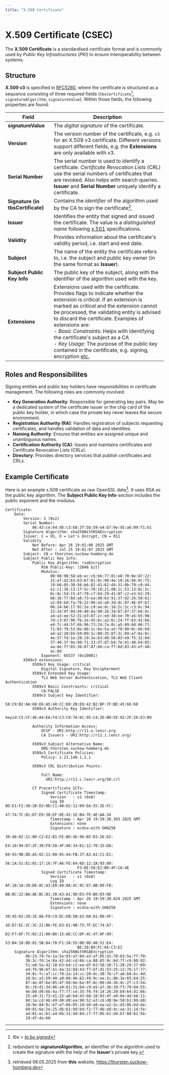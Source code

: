 ```yaml
---
title: "X.509 Certificate"
---
```



# X.509 Certificate (CSEC)

The **X.509 Certificate** is a standardised certificate format and is commonly used by _Public Key Infrastructures_ (_PKI_) to ensure interoperability between systems.

## Structure

**X.509 v3** is specified in [RFC5280](https://datatracker.ietf.org/doc/html/rfc5280), where the certificate is structured as a sequence consisting of three required fields (`tbsCertificate`[^tobesigned], `signatureAlgorithm`, `signatureValue`). Within those fields, the following properties are found:

| Field                          | Description                                                                                                                                                                                                                                                                                                                                                                                                                                                                                                                                                                   |
|-------------------------------|-------------------------------------------------------------------------------------------------------------------------------------------------------------------------------------------------------------------------------------------------------------------------------------------------------------------------------------------------------------------------------------------------------------------------------------------------------------------------------------------------------------------------------------------------------------------------------|
| **signatureValue**            | The _digital signature_ of the certificate.                                                                                                                                                                                                                                                                                                                                                                                                                                                                                                                                   |
| **Version**                   | The version number of the certificate, e.g. `v3` for an X.509 v3 certificate. Different versions support different fields, e.g. the **Extensions** are only available with v3.                                                                                                                                                                                                                                                                                                                                                                                                |
| **Serial Number**             | The serial number is used to identify a certificate. _Certificate Revocation Lists_ (CRL) use the serial numbers of certificates that are revoked. Also helps with search queries. **Issuer** and **Serial Number** uniquely identify a certificate.                                                                                                                                                                                                                                                                                                                          |
| **Signature (in tbsCertificate)** | Contains the _identifier_ of the algorithm used by the CA to sign the certificate[^redundant].                                                                                                                                                                                                                                                                                                                                                                                                                                                                       |
| **Issuer**                    | Identifies the entity that signed and issued the certificate. The value is a _distinguished name_ following [x.501](https://datatracker.ietf.org/doc/html/rfc5280#section-4.1.2.4) specifications.                                                                                                                                                                                                                                                                                                                                                                            |
| **Validity**                  | Provides information about the certificate's validity period, i.e. start and end date.                                                                                                                                                                                                                                                                                                                                                                                                                                                                                        |
| **Subject**                   | The name of the entity the certificate refers to, i.e. the subject and public key owner (in the same format as **Issuer**).                                                                                                                                                                                                                                                                                                                                                                                                                                                   |
| **Subject Public Key Info**   | The public key of the subject, along with the identifier of the algorithm used with the key.                                                                                                                                                                                                                                                                                                                                                                                                                                                                                  |
| **Extensions**                | Extensions used with the certificate. Provides flags to indicate whether the extension is _critical_. If an extension is marked as _critical_ and the extension cannot be processed, the validating entity is advised to discard the certificate. Examples of extensions are:<br/>- _Basic Constraints_: Helps with identifying the certificate's subject as a CA<br />- _Key Usage_: The purpose of the public key contained in the certificate, e.g. signing, encryption [etc.](https://datatracker.ietf.org/doc/html/rfc5280#section-4.2.1.3) |


## Roles and Responsibilites
Signing entities and public key holders have responsibilities in certificate management. The following roles are commonly involved:

 - **Key Generation Authority**: 
    Responsible for generating key pairs. May be a dedicated system of the certificate issuer or the chip card of the public key holder, in which case the private key never leaves the secure environment.
 - **Registration Authority (RA)**: Handles registration of subjects requesting certificates, and handles validation of data and identities.
 - **Naming Authority**: Ensures that entities are assigned unique and unambiguous names.
 - **Certification Authority (CA)**: Issues and maintains certificates and Certificate Revocation Lists (CRLs).
 - **Directory**: Provides directory services that publish certificates and CRLs.


## Example Certificate

Here is an example x.509 certificate as raw OpenSSL data[^example]. It uses RSA as the public key algorithm. The **Subject Public Key Info**-section includes the public exponent and the modulus.

```
Certificate:
    Data:
        Version: 3 (0x2)
        Serial Number:
            06:43:ce:64:db:c3:68:3f:5b:59:e4:b7:9e:d5:a6:09:f1:b1
        Signature Algorithm: sha256WithRSAEncryption
        Issuer: C = US, O = Let's Encrypt, CN = R11
        Validity
            Not Before: Apr 26 19:01:08 2025 GMT
            Not After : Jul 25 19:01:07 2025 GMT
        Subject: CN = thorsten.suckow-homberg.de
        Subject Public Key Info:
            Public Key Algorithm: rsaEncryption
                RSA Public-Key: (2048 bit)
                Modulus:
                    00:98:98:58:eb:ec:cb:b6:77:81:e8:70:0e:87:22:
                    31:ef:d2:63:63:67:01:9c:90:4e:10:16:94:9c:f5:
                    19:b6:05:30:56:b6:82:41:62:d4:31:0b:79:c0:d4:
                    e1:c1:36:13:1f:5c:70:16:21:d0:1c:53:13:8c:3c:
                    0c:8c:5d:15:47:f8:c7:94:29:41:8f:c2:e3:b2:29:
                    b6:1b:77:8d:a8:73:ea:d8:63:91:37:d2:26:50:61:
                    a1:04:bd:fa:76:22:06:a5:a0:3d:dc:07:4b:8f:b7:
                    06:24:b6:17:92:2e:c9:ae:dc:16:2c:2c:c3:6c:94:
                    23:2d:9f:9d:d4:40:da:98:26:3d:67:87:37:b6:4c:
                    a4:a3:ee:52:31:e3:87:2c:ed:38:ee:70:a5:b5:98:
                    7d:c3:87:96:fb:2e:45:6c:a2:6c:24:ff:63:42:b6:
                    e4:7c:d4:5f:6b:96:73:24:7a:0c:a5:89:68:86:f1:
                    71:03:79:53:0e:88:1c:6e:5a:a5:f0:80:0c:66:0d:
                    a4:a2:20:b5:b9:09:1c:00:35:8f:3c:89:a7:8a:8c:
                    4e:57:fd:1e:28:19:3a:63:d0:56:03:e9:f5:32:0d:
                    37:40:3f:9a:90:71:33:d7:d7:b4:7e:41:48:b4:05:
                    aa:8e:f7:65:36:87:87:66:ca:ff:6d:83:43:ef:48:
                    ac:8d
                Exponent: 65537 (0x10001)
        X509v3 extensions:
            X509v3 Key Usage: critical
                Digital Signature, Key Encipherment
            X509v3 Extended Key Usage: 
                TLS Web Server Authentication, TLS Web Client Authentication
            X509v3 Basic Constraints: critical
                CA:FALSE
            X509v3 Subject Key Identifier: 
                58:C9:B2:AA:68:E6:A5:48:CC:D8:2B:E8:42:B2:BF:7F:BE:45:66:68
            X509v3 Authority Key Identifier: 
                keyid:C5:CF:46:A4:EA:F4:C3:C0:7A:6C:95:C4:2D:B0:5E:92:2F:26:E3:B9

            Authority Information Access: 
                OCSP - URI:http://r11.o.lencr.org
                CA Issuers - URI:http://r11.i.lencr.org/

            X509v3 Subject Alternative Name: 
                DNS:thorsten.suckow-homberg.de
            X509v3 Certificate Policies: 
                Policy: 2.23.140.1.2.1

            X509v3 CRL Distribution Points: 

                Full Name:
                  URI:http://r11.c.lencr.org/50.crl

            CT Precertificate SCTs: 
                Signed Certificate Timestamp:
                    Version   : v1 (0x0)
                    Log ID    : 0D:E1:F2:30:2B:D3:0D:C1:40:62:12:09:EA:55:2E:FC:
                                47:74:7C:B1:D7:E9:30:EF:0E:42:1E:B4:7E:4E:AA:34
                    Timestamp : Apr 26 19:59:38.393 2025 GMT
                    Extensions: none
                    Signature : ecdsa-with-SHA256
                                30:46:02:21:00:C2:E2:B1:FE:BD:4E:96:B5:D3:26:D2:
                                E4:18:94:87:2F:30:F9:58:4F:A0:34:61:12:70:15:DA:
                                69:93:9B:8D:A5:02:21:00:95:44:FB:37:A3:A1:C1:E1:
                                56:1A:51:E1:01:17:16:7F:A6:FE:64:6D:12:2A:93:09:
                                F3:DE:58:E2:B0:4F:CA:4E
                Signed Certificate Timestamp:
                    Version   : v1 (0x0)
                    Log ID    : AF:18:1A:28:D6:8C:A3:E0:A9:8A:4C:9C:67:AB:09:F8:
                                BB:BC:22:BA:AE:BC:B1:38:A3:A1:9D:D3:F9:B6:03:0D
                    Timestamp : Apr 26 19:59:38.624 2025 GMT
                    Extensions: none
                    Signature : ecdsa-with-SHA256
                                30:45:02:20:1E:86:F9:C9:DC:EB:5B:42:60:81:80:4F:
                                1D:D7:EC:2C:3C:21:B6:FE:D3:61:9B:75:7F:EC:74:A7:
                                D2:F7:6F:7C:02:21:00:B6:15:AE:CC:DF:4C:47:AF:89:
                                53:B4:10:8D:81:5B:84:70:F1:2A:55:0D:8D:40:51:E4:
                                BE:28:B9:FC:66:C3:E2
    Signature Algorithm: sha256WithRSAEncryption
         0b:23:74:7e:1a:5e:83:a7:84:a3:af:85:d1:70:83:5e:f7:f0:
         38:3c:fd:1e:8a:42:4d:cd:6b:ca:88:83:9c:6d:7f:c6:80:92:
         51:e8:5a:42:18:b3:b4:c2:ea:df:63:58:28:71:20:29:27:09:
         e4:f6:9b:6f:41:4a:32:8d:43:f7:bf:d1:53:25:12:76:17:77:
         34:8c:fc:a7:cc:78:2a:14:cc:20:dc:38:7b:cf:a6:b0:bc:4d:
         10:bc:a3:59:40:a9:08:4b:81:49:9c:ee:2c:86:3e:65:64:25:
         87:4e:0f:6e:05:4f:9d:0e:be:9f:0c:09:d4:36:dc:2f:c3:54:
         0c:19:d1:34:06:a9:61:31:64:c9:e5:a7:36:39:f3:70:84:55:
         4e:b0:d9:6b:4a:f7:f7:ce:35:f6:f4:14:26:29:b9:64:d1:66:
         15:a9:31:73:d1:25:a0:bd:43:68:10:83:4f:a9:9e:4d:b6:11:
         8d:1a:cd:4b:49:d0:d8:ea:90:52:e3:c6:d0:9e:50:b1:99:d0:
         28:9e:84:9c:47:e7:66:05:18:d4:e8:ea:e2:3c:d3:0b:bd:de:
         69:81:6e:2e:25:db:61:9d:bd:f2:77:db:dd:4c:ae:31:14:fe:
         ad:01:ec:b1:a4:6b:31:dd:84:c7:f7:05:b1:d4:bf:88:62:5b:
         19:4f:de:60
```

----------------------------

[^redundant]: redundant to **signatureAlgorithm**, an identifier of the algorithm used to create the signature with the help of the **Issuer**'s private key.
[^tobesigned]: _tbs_ = [_to be signed_](https://datatracker.ietf.org/doc/html/rfc5280#section-5.1.2)
[^example]: retrieved 06.05.2025 from **this** website, https://thorsten.suckow-homberg.de